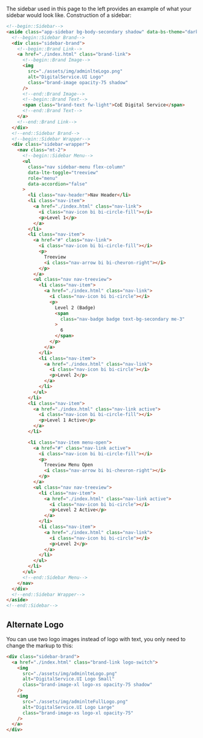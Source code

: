 The sidebar used in this page to the left provides an example of what your sidebar would look like. Construction of a sidebar:

```html
<!--begin::Sidebar-->
<aside class="app-sidebar bg-body-secondary shadow" data-bs-theme="dark">
  <!--begin::Sidebar Brand-->
  <div class="sidebar-brand">
    <!--begin::Brand Link-->
    <a href="./index.html" class="brand-link">
      <!--begin::Brand Image-->
      <img
        src="./assets/img/adminlteLogo.png"
        alt="DigitalService.UI Logo"
        class="brand-image opacity-75 shadow"
      />
      <!--end::Brand Image-->
      <!--begin::Brand Text-->
      <span class="brand-text fw-light">CoE Digital Service</span>
      <!--end::Brand Text-->
    </a>
    <!--end::Brand Link-->
  </div>
  <!--end::Sidebar Brand-->
  <!--begin::Sidebar Wrapper-->
  <div class="sidebar-wrapper">
    <nav class="mt-2">
      <!--begin::Sidebar Menu-->
      <ul
        class="nav sidebar-menu flex-column"
        data-lte-toggle="treeview"
        role="menu"
        data-accordion="false"
      >
        <li class="nav-header">Nav Header</li>
        <li class="nav-item">
          <a href="./index.html" class="nav-link">
            <i class="nav-icon bi bi-circle-fill"></i>
            <p>Level 1</p>
          </a>
        </li>
        <li class="nav-item">
          <a href="#" class="nav-link">
            <i class="nav-icon bi bi-circle-fill"></i>
            <p>
              Treeview
              <i class="nav-arrow bi bi-chevron-right"></i>
            </p>
          </a>
          <ul class="nav nav-treeview">
            <li class="nav-item">
              <a href="./index.html" class="nav-link">
                <i class="nav-icon bi bi-circle"></i>
                <p>
                  Level 2 (Badge)
                  <span
                    class="nav-badge badge text-bg-secondary me-3"
                  >
                    6
                  </span>
                </p>
              </a>
            </li>
            <li class="nav-item">
              <a href="./index.html" class="nav-link">
                <i class="nav-icon bi bi-circle"></i>
                <p>Level 2</p>
              </a>
            </li>
          </ul>
        </li>
        <li class="nav-item">
          <a href="./index.html" class="nav-link active">
            <i class="nav-icon bi bi-circle-fill"></i>
            <p>Level 1 Active</p>
          </a>
        </li>

        <li class="nav-item menu-open">
          <a href="#" class="nav-link active">
            <i class="nav-icon bi bi-circle-fill"></i>
            <p>
              Treeview Menu Open
              <i class="nav-arrow bi bi-chevron-right"></i>
            </p>
          </a>
          <ul class="nav nav-treeview">
            <li class="nav-item">
              <a href="./index.html" class="nav-link active">
                <i class="nav-icon bi bi-circle"></i>
                <p>Level 2 Active</p>
              </a>
            </li>
            <li class="nav-item">
              <a href="./index.html" class="nav-link">
                <i class="nav-icon bi bi-circle"></i>
                <p>Level 2</p>
              </a>
            </li>
          </ul>
        </li>
      </ul>
      <!--end::Sidebar Menu-->
    </nav>
  </div>
  <!--end::Sidebar Wrapper-->
</aside>
<!--end::Sidebar-->
```

## Alternate Logo

You can use two logo images instead of logo with text, you only need to change the markup to this:

```html
<div class="sidebar-brand">
  <a href="./index.html" class="brand-link logo-switch">
    <img
      src="./assets/img/adminlteLogo.png"
      alt="DigitalService.UI Logo Small"
      class="brand-image-xl logo-xs opacity-75 shadow"
    />
    <img
      src="./assets/img/adminlteFullLogo.png"
      alt="DigitalService.UI Logo Large"
      class="brand-image-xs logo-xl opacity-75"
    />
  </a>
</div>
```
